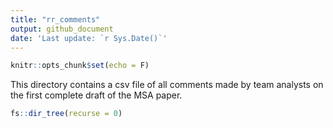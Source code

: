 ```yaml
---
title: "rr_comments"
output: github_document
date: 'Last update: `r Sys.Date()`'
---
```


```r
knitr::opts_chunk$set(echo = F)
```

This directory contains a csv file of all comments made by team analysts on the first complete draft of the MSA paper. 

```r
fs::dir_tree(recurse = 0)
```
